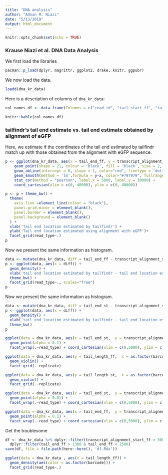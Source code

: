 ```yaml
---
title: "DNA analysis"
author: "Adnan M. Niazi"
date: "5/13/2019"
output: html_document
---
```


```r
knitr::opts_chunk$set(echo = TRUE)
```

### Krause Niazi et al. DNA Data Analysis

We first load the libraries
```r
pacman::p_load(dplyr, magrittr, ggplot2, drake, knitr, ggpubr)
```

We now load the data.
```r
loadd(dna_kr_data)
```
Here is a description of columns of `dna_kr_data`:
```r
col_names_df <- data.frame(Columns = c("read_id", "tail_start_ff", "tail_end_ff", "samples_per_nt_ff", "tail_length_ff", "tail_start_st", "tail_end_st", "samples_per_nt_st", "tail_length_st", "read_type", "barcode", "replicate", "file_path", "transcript_alignment_start_st", "transcript_alignment_start_ff"), Description = c("Read ID", "tailfindr's estimate of poly(A) start site based on fliflop basecalled data", "tailfindr's estimate of poly(A) end site based on fliflop basecalled data", "tailfindr's estimate of read-specific translocation rate in units of samples per nucleotide based on flipflop basecalled data", "tailfindr's estimate of poly(A) tail length based on fliflop basecalled data", "tailfindr's estimate of poly(A) start site from data basecalled using standard model", "tailfindr's estimate of poly(A) end site from data basecalled using standard model", "tailfindr's estimate of read-specific translocation rate in units of samples per nucleotide from data basecalled using standard model", "tailfindr's estimate of poly(A) tail length from data basecalled using standard model", "Whether the read is poly(A) or poly(T) read", "True length of the spikeins", "Replicate", "Full file path (relevant only for use within Valen lab)", "Location of tail end as detected by finding the GFP sequencing adjacent to it (based on data basecalled using standard model)", "Location of tail end as detected by finding the GFP sequencing adjacent to it (based on data basecalled using flipflop model"))                                                                                                                                   
```
```r
knitr::kable(col_names_df)
```

### tailfindr's tail end estimate vs. tail end estimate obtained by alignment of eGFP
Here, we estimate if the coordinates of the tail end estimated by tailfindr match up with those obtained from the alignment with eGFP sequence.
```r
p <- ggplot(dna_kr_data, aes(x = tail_end_ff, y = transcript_alignment_start_ff)) +
    geom_point(shape = 21, colour = 'black', fill = 'black', size = 2, stroke=0, alpha = 0.1) +
    geom_abline(intercept = 0, slope = 1, color="red", linetype = 'dotted', size = 0.7) +
    geom_smooth(method = 'lm',formula = y~x, color="#797979", fullrange = TRUE, se = FALSE, size = 0.5) +
    stat_cor(method = "pearson", label.x = 5000, label.y = 30000) +
    coord_cartesian(xlim = c(0, 40000), ylim = c(0, 40000))
```
```r
p <- p + theme_bw() +
  theme(
    axis.line =element_line(colour = "black"),
    panel.grid.minor = element_blank(),
    panel.border = element_blank(),
    panel.background = element_blank()
  ) +
  xlab('Tail end location estimated by tailfindr') +
  ylab('Tail end location estimated using alignment with eGFP')+
  facet_grid(read_type~.)
p
```
Now we present the same information as histogram.
```r
data <- mutate(dna_kr_data, diff = tail_end_ff - transcript_alignment_start_ff)
p <- ggplot(data, aes(x = diff)) +
  geom_density() + 
  xlab('tail end location estimated by tailfindr - tail end location estimate by eGFP alignment') +
  theme_bw() +
  facet_grid(read_type~., scales="free")
p
```

Now we present the same information as histogram.
```r
data <- mutate(dna_kr_data, diff = tail_end_st - transcript_alignment_start_st)
p <- ggplot(data, aes(x = diff)) +
  geom_density() + 
  xlab('tail end location estimated by tailfindr - tail end location estimate by eGFP alignment') +
  theme_bw() 
p
```











```r
ggplot(data = dna_kr_data, aes(x = tail_end_st,  y = transcript_alignment_start_st)) +
  geom_point(alpha = 0.1) + 
  facet_wrap(.~read_type) + coord_cartesian(xlim = c(0,5000), ylim = c(0,5000))
```







```r
ggplot(data = dna_kr_data, aes(y = tail_length_ff,  x = as.factor(barcode), color = as.factor(barcode))) +
  geom_violin() + 
  facet_grid(.~replicate)
```


```r
ggplot(data = dna_kr_data, aes(y = tail_length_st,  x = as.factor(barcode), color = as.factor(barcode))) +
  geom_violin() + 
  facet_grid(.~replicate)
```
```r
ggplot(data = dna_kr_data, aes(x = tail_end_st,  y = transcript_alignment_start_st)) +
  geom_point(alpha = 0.01) +
  facet_wrap(.~read_type) + coord_cartesian(xlim = c(0,5000), ylim = c(0,5000))
```
```r
ggplot(data = dna_kr_data, aes(x = tail_end_ff,  y = transcript_alignment_start_ff)) +
  geom_point(alpha = 0.1) + 
  facet_wrap(.~read_type) + coord_cartesian(xlim = c(0,5000), ylim = c(0,5000))
```
Get the troublesome
```r
df <- dna_kr_data %>% dplyr::filter(transcript_alignment_start_ff > 500 & transcript_alignment_start_ff < 1200) %>% 
  dplyr::filter(tail_end_ff > 1300 & tail_end_ff < 2500) 
save(df, file = file.path(here::here(), 'df.Rda'))

```

```r
ggplot(data = dna_kr_data , aes(x = tail_length_ff)) +
  geom_density(aes(color = as.factor(barcode))) +
  facet_grid(read_type~.)
```